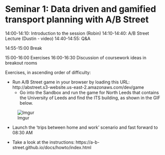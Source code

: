 # Seminar 1: Data driven and gamified transport planning with A/B Street

14:00-14:10: Introduction to the session (Robin)
14:10-14:40: A/B Street Lecture (Dustin - video)
14:40-14:55: Q&A

14:55-15:00 Break

15:00-16:00 Exercises
16:00-16:30 Discussion of coursework ideas in breakout rooms


Exercises, in ascending order of difficulty:

- Run A/B Street game in your browser by loading this URL: http://abstreet.s3-website.us-east-2.amazonaws.com/dev/game
  - Go into the Sandbox and run the game for North Leeds that contains the University of Leeds and find the ITS building, as shown in the GIF below.
  
![Imgur](https://i.imgur.com/5I7NeGm.gif)
  
  - Launch the 'trips between home and work' scenario and fast forward to 08:30 AM
  
- Take a look at the instructions: https://a-b-street.github.io/docs/howto/index.html

